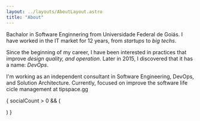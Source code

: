 ```yaml
---
layout: ../layouts/AboutLayout.astro
title: "About"
---
```




Bachalor in Software Enginnering from Universidade Federal de Goiás. I
have worked in the IT market for 12 years, from _startups_ to _big techs_.

Since the beginning of my career, I have been interested in practices that
improve _design quality, and operation_. Later in 2015, I discovered that it has a name: _DevOps_.

I'm working as an independent consultant in Software Engineering, DevOps, and Solution
Architecture. Currently, focused on improve the software life cicle management at <LinkButton
    className="hover:text-skin-accent underline underline-offset-4 decoration-dashed"
    href="https://tipspace.gg">tipspace.gg</LinkButton>

{
socialCount > 0 && (

<div class="mt-4 flex flex-col sm:flex-row sm:items-center">
  <Socials />
</div>
) }
